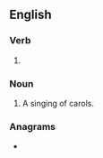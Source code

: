 ==English==

===Verb===
{{head|en|present participle}}

# {{lb|en|British|Canada}} {{present participle of|carol|lang=en|nocat=1}}

===Noun===
{{en-noun}}

# A singing of carols.

===Anagrams===
* {{anagrams|en|a=acgillnor|collaring|local ring}}